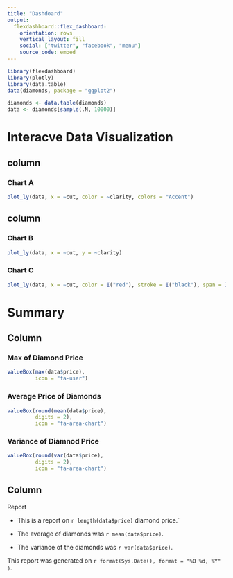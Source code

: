 ```yaml
---
title: "Dashdoard"
output: 
  flexdashboard::flex_dashboard:
    orientation: rows
    vertical_layout: fill
    social: ["twitter", "facebook", "menu"]
    source_code: embed
---
```


```r
library(flexdashboard)
library(plotly)
library(data.table)
data(diamonds, package = "ggplot2")
```

```r
diamonds <- data.table(diamonds)
data <- diamonds[sample(.N, 10000)]
```

Interacve Data Visualization
=======================================

column {data-width=650}
---------------------------------

### Chart A

```r
plot_ly(data, x = ~cut, color = ~clarity, colors = "Accent")
```
column {data-width=350}
---------------------------------

### Chart B

```r
plot_ly(data, x = ~cut, y = ~clarity)
```


### Chart C

```r
plot_ly(data, x = ~cut, color = I("red"), stroke = I("black"), span = I(2))
```



Summary {data-orientation=columns}
===============================================

Column
-----------------------------------------------

### Max of Diamond Price

```r
valueBox(max(data$price),
         icon = "fa-user")
```

### Average Price of Diamonds

```r
valueBox(round(mean(data$price),
         digits = 2),
         icon = "fa-area-chart")
```


### Variance of Diamnod Price

```r
valueBox(round(var(data$price),
         digits = 2),
         icon = "fa-area-chart")
```


Column 
-----------------------------------------

Report

* This is a report on `r length(data$price)` diamond price.`

* The average of diamonds was `r mean(data$price)`.

* The variance of the diamonds was `r var(data$price)`.

This report was generated on `r format(Sys.Date(), format = "%B %d, %Y" )`.
